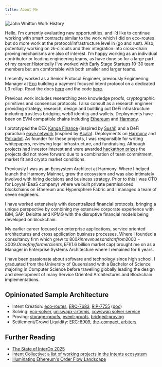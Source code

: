 ```yaml
---
title: About Me
---
```


![John Whitton Work History](/images/JohnWhittonWorkHistory.png "John Whitton Work History")

Hello, I'm currently evaluating new opportunities, and I’d like to continue working with smart contracts similar to the work which I did on eco-routes but do more work at the protocol/infrastructure level in (go and rust). Also, potentially working on zk-circuits and their integration into cross-chain proving mechanisms are also of interest. I'm happy working as an individual contributor or leading engineering teams, as have done so for a large part of my career.Historically I've worked with Early Stage Startups 10-30 team members but am comfortable with both smaller and larger teams.

I recently worked as a Senior Protocol Engineer, previously Engineering Manager at [Eco](https://eco.com) building a payment focused intent protocol on a dedicated L3 rollup. Read the docs [here](https://docs.eco.com/) and the code [here](https://github.com/eco/eco-routes).

Previous work includes researching zero knowledge proofs, cryptographic primitives and consensus protocols. I also consult as a research engineer providing strategy, research, design and building out DeFi infrastructure including trustless bridging, web3 identity and wallets. Deployments have been on EVM compatible chains including [Ethereum](https://ethereum.org/en/) and [Harmony](https://www.harmony.one/).

I prototyped the DEX [Kanga Finance](https://github.com/kangafinance) (inspired by [Sushi](https://github.com/sushiswap)) and a DeFi parachain [eave.network](https://github.com/eavenetwork) (inspired by [Acala](https://github.com/acalanetwork)). Deployments on [Harmony](https://www.harmony.one/) and [Polkadot](https://polkadot.network/). As founder for these projects, I was responsible for writing whitepapers, reviewing legal infrastructure, and fundraising. Although projects had investor interest and were awarded [hackathon prizes](https://docs.google.com/presentation/d/1ZGrbKSaAdtzvMzVh0EVFBfUvA4SqiAeYVXGhJN7Orbs/edit#slide=id.g48989ac23a_0_0) the projects did not move forward due to a combination of team commitment, market fit and crypto market conditions.

Previously I was as an Ecosystem Architect at Harmony. Where I helped launch the Harmony Mainnet, grew the ecosystem and was also intimately involved with hiring decisions and business strategy. Prior to this I was CTO for Loyyal (BaaS company) where we built private permissioned blockchains on Ethereum and Hypersphere Fabric and I managed a team of seven engineers.

I have worked extensively with decentralized financial protocols, bringing a unique perspective by combining my extensive corporate experience with IBM, SAP, Deloitte and KPMG with the disruptive financial models being developed on blockchain.

My earlier career focused on enterprise applications, service oriented architectures and cross application business processes. Where I founded a consultancy firm which grew to $800k in revenues and ran from 2000-2009. One of my former clients, EFI ($1.6 billion market cap) brought me on as a Manager in Enterprise Systems Architecture where I remained for 6 years.

I have been passionate about software and technology since high school. I graduated from the University of Queensland with a Bachelor of Science majoring in Computer Science before travelling globally leading the design and development of many Service Oriented Architectures and Blockchain implementations.

## Opinionated Sample Architecture

- Intent Creation: [eco-routes](https://github.com/eco/eco-routes), [ERC-7683](https://www.erc7683.org/), [RIP-7755](https://github.com/ethereum/RIPs/blob/master/RIPS/rip-7755.md) ([poc](https://github.com/base-org/RIP-7755-poc))
- Solving: [eco-solver](https://github.com/eco/eco-solver), [uniswapx-artemis](https://github.com/Uniswap/uniswapx-artemis), [cowswap solver service](https://github.com/cowprotocol/services/blob/main/crates/solver/src/solver.rs)
- Proving: [storage-proofs](https://github.com/eco/eco-routes/blob/main/contracts/Prover.sol), [event-proofs](https://github.com/PISAresearch/event-proofs), [bridged-proving](https://github.com/eco/eco-routes/blob/main/contracts/Inbox.sol#L89-L182)
- Settlement/Crowd Liquidity: [ERC-6909](https://docs.uniswap.org/contracts/v4/concepts/erc6909), [the-compact](https://github.com/Uniswap/the-compact), [arbiters](https://github.com/Uniswap/arbiters)

## Further Reading

- [The State of InterOp 2025](https://blog.li.fi/the-state-of-interop-2025-4a75d82a9bb9)
- [Intent Collective: a list of working projects in the Intents ecosystem](https://github.com/EnsoFinance/IntentCollective)
- [Illuminating Ethereum's Order Flow Landscape](https://writings.flashbots.net/illuminate-the-order-flow)

